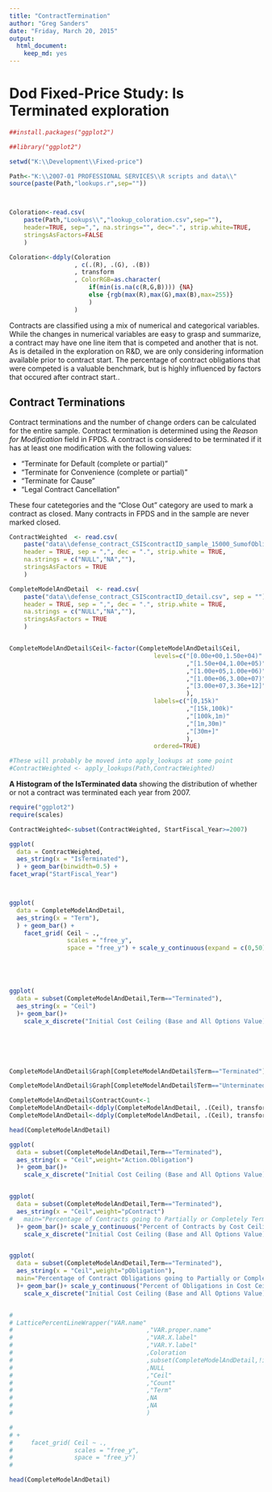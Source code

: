 ```yaml
---
title: "ContractTermination"
author: "Greg Sanders"
date: "Friday, March 20, 2015"
output:
  html_document:
    keep_md: yes
--- 
```


Dod Fixed-Price Study: Is Terminated exploration
============================================================================

```r
##install.packages("ggplot2")

##library("ggplot2")

setwd("K:\\Development\\Fixed-price")

Path<-"K:\\2007-01 PROFESSIONAL SERVICES\\R scripts and data\\"
source(paste(Path,"lookups.r",sep=""))



Coloration<-read.csv(
    paste(Path,"Lookups\\","lookup_coloration.csv",sep=""),
    header=TRUE, sep=",", na.strings="", dec=".", strip.white=TRUE, 
    stringsAsFactors=FALSE
    )

Coloration<-ddply(Coloration
                  , c(.(R), .(G), .(B))
                  , transform
                  , ColorRGB=as.character(
                      if(min(is.na(c(R,G,B)))) {NA} 
                      else {rgb(max(R),max(G),max(B),max=255)}
                      )
                  )

```

Contracts are classified using a mix of numerical and categorical variables. While the changes in numerical variables are easy to grasp and summarize, a contract may have one line item that is competed and another that is not. As is detailed in the exploration on R&D, we are only considering information available prior to contract start. The percentage of contract obligations that were competed is a valuable benchmark, but is highly influenced by factors that occured after contract start..

## Contract Terminations


Contract terminations and the number of change orders can be calculated for the entire sample.  Contract termination is determined using the *Reason for Modification* field in FPDS.  A contract is considered to be terminated if it has at least one modification with the following values:

* "Terminate for Default (complete or partial)"
* "Terminate for Convenience (complete or partial)"
* "Terminate for Cause"
* "Legal Contract Cancellation"

These four catetegories and the "Close Out" category are used to mark a contract as closed.  Many contracts in FPDS and in the sample are never marked closed.  




```r

ContractWeighted  <- read.csv(
    paste("data\\defense_contract_CSIScontractID_sample_15000_SumofObligatedAmount.csv", sep = ""),
    header = TRUE, sep = ",", dec = ".", strip.white = TRUE, 
    na.strings = c("NULL","NA",""),
    stringsAsFactors = TRUE
    )

CompleteModelAndDetail  <- read.csv(
    paste("data\\defense_contract_CSIScontractID_detail.csv", sep = ""),
    header = TRUE, sep = ",", dec = ".", strip.white = TRUE, 
    na.strings = c("NULL","NA",""),
    stringsAsFactors = TRUE
    )


CompleteModelAndDetail$Ceil<-factor(CompleteModelAndDetail$Ceil,
                                        levels=c("[0.00e+00,1.50e+04)"
                                                 ,"[1.50e+04,1.00e+05)"
                                                 ,"[1.00e+05,1.00e+06)"
                                                 ,"[1.00e+06,3.00e+07)"
                                                 ,"[3.00e+07,3.36e+12]"
                                                 ),
                                        labels=c("[0,15k)"
                                                 ,"[15k,100k)"
                                                 ,"[100k,1m)"
                                                 ,"[1m,30m)"
                                                 ,"[30m+]"
                                                 ),
                                        ordered=TRUE)

#These will probably be moved into apply_lookups at some point
#ContractWeighted <- apply_lookups(Path,ContractWeighted)

```

**A Histogram of the IsTerminated data** showing the distribution of whether or not a contract was terminated each year from 2007.  

```r

require("ggplot2")
require(scales)

ContractWeighted<-subset(ContractWeighted, StartFiscal_Year>=2007)

ggplot(
  data = ContractWeighted,
  aes_string(x = "IsTerminated"),
  ) + geom_bar(binwidth=0.5) +
facet_wrap("StartFiscal_Year")



ggplot(
  data = CompleteModelAndDetail,
  aes_string(x = "Term"),
  ) + geom_bar() + 
    facet_grid( Ceil ~ .,
                scales = "free_y",
                space = "free_y") + scale_y_continuous(expand = c(0,50)) 





ggplot(
  data = subset(CompleteModelAndDetail,Term=="Terminated"),
  aes_string(x = "Ceil")
  )+ geom_bar()+
    scale_x_discrete("Initial Cost Ceiling (Base and All Options Value)")+scale_y_continuous("Number of Partially or Completely \nTerminated Contracts")






CompleteModelAndDetail$Graph[CompleteModelAndDetail$Term=="Terminated"]<-TRUE

CompleteModelAndDetail$Graph[CompleteModelAndDetail$Term=="Unterminated"]<-FALSE

CompleteModelAndDetail$ContractCount<-1
CompleteModelAndDetail<-ddply(CompleteModelAndDetail, .(Ceil), transform, pContract=ContractCount/sum(ContractCount))
CompleteModelAndDetail<-ddply(CompleteModelAndDetail, .(Ceil), transform, pObligation=Action.Obligation/sum(Action.Obligation))

head(CompleteModelAndDetail)

ggplot(
  data = subset(CompleteModelAndDetail,Term=="Terminated"),
  aes_string(x = "Ceil",weight="Action.Obligation")
  )+ geom_bar()+
    scale_x_discrete("Initial Cost Ceiling (Base and All Options Value)")+scale_y_continuous("Total Obligated Value of Partially or Completely Terminated Contracts")


ggplot(
  data = subset(CompleteModelAndDetail,Term=="Terminated"),
  aes_string(x = "Ceil",weight="pContract")
#   main="Percentage of Contracts going to Partially or Completely Terminated Contracts\nBy Initial Contract Ceiling"
  )+ geom_bar()+ scale_y_continuous("Percent of Contracts by Cost Ceiling Category", labels=percent)+
    scale_x_discrete("Initial Cost Ceiling (Base and All Options Value)")


ggplot(
  data = subset(CompleteModelAndDetail,Term=="Terminated"),
  aes_string(x = "Ceil",weight="pObligation"),
  main="Percentage of Contract Obligations going to Partially or Completely Terminated Contracts\nBy Initial Contract Ceiling"
  )+ geom_bar()+ scale_y_continuous("Percent of Obligations in Cost Ceiling Category", labels=percent)+
    scale_x_discrete("Initial Cost Ceiling (Base and All Options Value)")


# 
# LatticePercentLineWrapper("VAR.name"
#                                     ,"VAR.proper.name"
#                                     ,"VAR.X.label"
#                                     ,"VAR.Y.label"
#                                     ,Coloration
#                                     ,subset(CompleteModelAndDetail,!is.na(Term))
#                                     ,NULL
#                                     ,"Ceil"
#                                     ,"Count"
#                                     ,"Term"
#                                     ,NA
#                                     ,NA
#                                     )

# 
# + 
#     facet_grid( Ceil ~ .,
#                 scales = "free_y",
#                 space = "free_y") 
# 

head(CompleteModelAndDetail)
```



